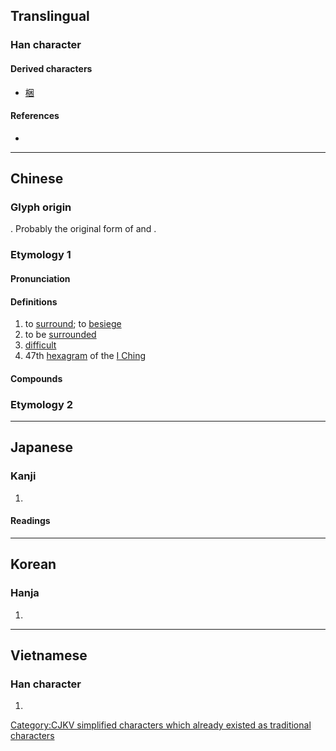 {{character info/new}}
{{also|睏}}
==Translingual==

===Han character===
{{Han char|rn=31|rad=囗|as=04|sn=7|four=60904|canj=WD,XWD|ids=⿴囗木}}

====Derived characters====
* [[梱]]

====References====
* {{Han ref|kx=0217.200|dkj=04717|dj=0445.030|hdz=10714.070|uh=56F0|ud=22256|bh=A778|bd=42872}}

----

==Chinese==

===Glyph origin===
{{Han etym}}
{{Han compound|囗|木|ls=ic|t1=surround|t2=wood}}. Probably the original form of {{och-l|梱|doorsill}} and {{och-l|閫|doorsill}}.

===Etymology 1===
{{zh-forms}}

====Pronunciation====
{{zh-pron
|m=kùn
|c=kwan3
|h=pfs=khun
|md=kóng
|mn=khùn
|mn-t=kung3
|w=2khun
|mc=y
|oc=y
|ma=y
|cat=v,a,n
}}

====Definitions====
{{zh-hanzi}}

# to [[surround]]; to [[besiege]]
# to be [[surround]]ed
# [[difficult]]
# 47th [[hexagram]] of the [[I Ching]]

====Compounds====
{{zh-der|困難|窮困|力困筋乏|困歇|兵疲馬困|困窮|困擾|困倦|上下交困|困滯|困惑|孱困|困心衡慮|困覺|人困馬乏|困阨|困憊|急人之困|受困|困躓|形疲神困|困窘|困阻|困住|困人|困獸之鬥|困鬥|坐困愁城|勞困|偃蹇困窮|困騰騰|交困|困學|困處泥塗|困隘|圍困|乏困|困乏|國窮民困|困獸|國困民艱|困苦|困頓|困話|困處|困知勉行|困獸猶鬥|困局|困守|困厄|困境|困畏|坐困|內外交困|困蹙|春困秋乏|救困扶危|皮困秋|疲困|春困|扶危濟困|窘困|濟困扶危|扶危救困|禽困覆車|昏困|潛蛟困鳳|艱困|貧困|龍困淺灘|顛連困苦|軟困|解困|飢困|紓困|酒困|脫困|肚困}}

===Etymology 2===
{{zh-see|睏}}

----

==Japanese==

===Kanji===
{{ja-kanji|grade=6|rs=囗04}}

# {{defn|lang=ja|sort=囗04}}

====Readings====
{{ja-readings
|on=こん
|kun=こま-る, くる-しむ
}}

----

==Korean==

===Hanja===
{{ko-hanja|hangeul=곤}}

# {{defn|lang=ko|sort=囗04}}

----

==Vietnamese==

===Han character===
{{vi-hantu|[[khốn]], [[khuôn]]|rs=囗04}}

# {{defn|lang=vi}}

[[Category:CJKV simplified characters which already existed as traditional characters]]